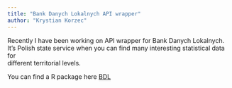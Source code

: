 ```yaml
---
title: "Bank Danych Lokalnych API wrapper"
author: "Krystian Korzec"
---
```


Recently I have been working on API wrapper for Bank Danych Lokalnych.\
It's Polish state service when you can find many interesting statistical data for\
different territorial levels.

You can find a R package here [BDL](https://github.com/krystiankorzec/bdl)
